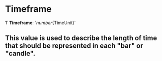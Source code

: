 # Timeframe

Ƭ **Timeframe**: \`${number}${TimeUnit}\`

## This value is used to describe the length of time that should be represented in each "bar" or "candle".
